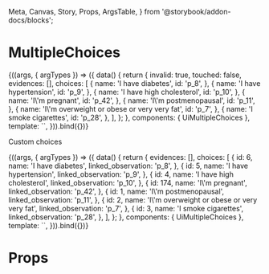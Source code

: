   Meta, Canvas, Story, Props, ArgsTable,
} from '@storybook/addon-docs/blocks';

<Meta
  title="Organisms/MultipleChoices"
  component={UiMultipleChoices}
/>

# MultipleChoices

<Canvas>
  <Story
    name="Common"
    height="350px"
  >
    {((args, { argTypes }) => ({
      data() {
        return {
          invalid: true,
          touched: false,
          evidences: [],
          choices: [
            {
              name: 'I have diabetes',
              id: 'p_8',
            },
            {
              name: 'I have hypertension',
              id: 'p_9',
            },
            {
              name: 'I have high cholesterol',
              id: 'p_10',
            },
            {
              name: 'I\'m pregnant',
              id: 'p_42',
            },
            {
              name: 'I\'m postmenopausal',
              id: 'p_11',
            },
            {
              name: 'I\'m overweight or obese or very very fat',
              id: 'p_7',
            },
            {
              name: 'I smoke cigarettes',
              id: 'p_28',
            },
          ],
        };
      },
      components: { UiMultipleChoices },
      template: `<UiMultipleChoices
        v-model="evidences"
        v-model:invalid="invalid"
        :choices="choices"
        :touched="touched"
      />`,
    })).bind({})}
  </Story>
</Canvas>

Custom choices

<Canvas>
  <Story
    name="Custom choices"
    height="350px"
  >
    {((args, { argTypes }) => ({
      data() {
        return {
          evidences: [],
          choices: [
            {
              id: 6,
              name: 'I have diabetes',
              linked_observation: 'p_8',
            },
            {
              id: 5,
              name: 'I have hypertension',
              linked_observation: 'p_9',
            },
            {
              id: 4,
              name: 'I have high cholesterol',
              linked_observation: 'p_10',
            },
            {
              id: 174,
              name: 'I\'m pregnant',
              linked_observation: 'p_42',
            },
            {
              id: 1,
              name: 'I\'m postmenopausal',
              linked_observation: 'p_11',
            },
            {
              id: 2,
              name: 'I\'m overweight or obese or very very fat',
              linked_observation: 'p_7',
            },
            {
              id: 3,
              name: 'I smoke cigarettes',
              linked_observation: 'p_28',
            },
          ],
        };
      },
      components: { UiMultipleChoices },
      template: `<UiMultipleChoices
        v-model="evidences"
        :choices="choices"
        :options="[{ name: 'I think so', value: 'present' },{ name: 'Probably not', value: 'absent' }]"
      />`,
    })).bind({})}
  </Story>
</Canvas>

# Props

<Props of={UiMultipleChoices} />
